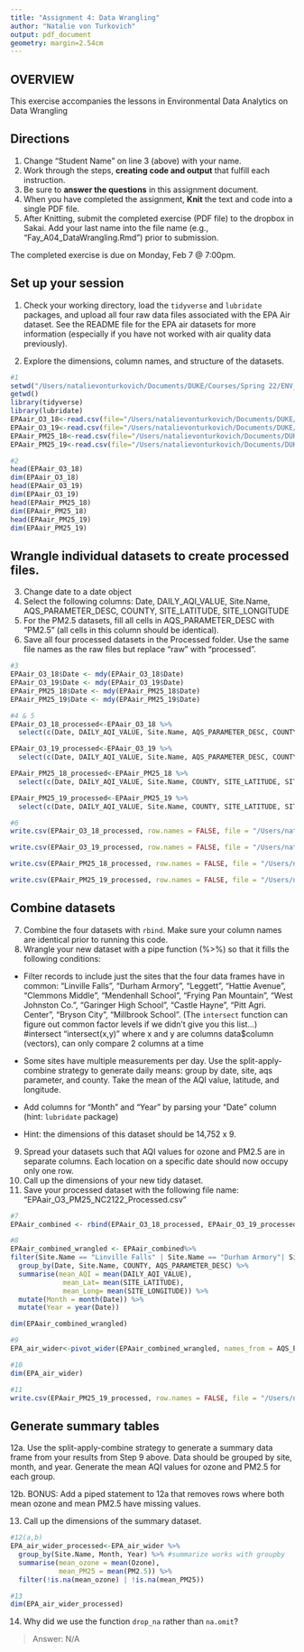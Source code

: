```yaml
---
title: "Assignment 4: Data Wrangling"
author: "Natalie von Turkovich"
output: pdf_document
geometry: margin=2.54cm
---
```


## OVERVIEW

This exercise accompanies the lessons in Environmental Data Analytics on Data Wrangling 

## Directions
1. Change "Student Name" on line 3 (above) with your name.
2. Work through the steps, **creating code and output** that fulfill each instruction.
3. Be sure to **answer the questions** in this assignment document.
4. When you have completed the assignment, **Knit** the text and code into a single PDF file.
5. After Knitting, submit the completed exercise (PDF file) to the dropbox in Sakai. Add your last name into the file name (e.g., "Fay_A04_DataWrangling.Rmd") prior to submission.

The completed exercise is due on Monday, Feb 7 @ 7:00pm.

## Set up your session 
1. Check your working directory, load the `tidyverse` and `lubridate` packages, and upload all four raw data files associated with the EPA Air dataset. See the README file for the EPA air datasets for more information (especially if you have not worked with air quality data previously). 

2. Explore the dimensions, column names, and structure of the datasets. 

```r
#1
setwd("/Users/natalievonturkovich/Documents/DUKE/Courses/Spring 22/ENV_872_EDA/Environmental_Data_Analytics_2022")
getwd()
library(tidyverse)
library(lubridate)
EPAair_O3_18<-read.csv(file="/Users/natalievonturkovich/Documents/DUKE/Courses/Spring 22/ENV_872_EDA/Environmental_Data_Analytics_2022/Data/Raw/EPAair_O3_NC2018_raw.csv", stringsAsFactors = TRUE)
EPAair_O3_19<-read.csv(file="/Users/natalievonturkovich/Documents/DUKE/Courses/Spring 22/ENV_872_EDA/Environmental_Data_Analytics_2022/Data/Raw/EPAair_O3_NC2019_raw.csv", stringsAsFactors = TRUE)
EPAair_PM25_18<-read.csv(file="/Users/natalievonturkovich/Documents/DUKE/Courses/Spring 22/ENV_872_EDA/Environmental_Data_Analytics_2022/Data/Raw/EPAair_PM25_NC2018_raw.csv", stringsAsFactors = TRUE)
EPAair_PM25_19<-read.csv(file="/Users/natalievonturkovich/Documents/DUKE/Courses/Spring 22/ENV_872_EDA/Environmental_Data_Analytics_2022/Data/Raw/EPAair_PM25_NC2019_raw.csv", stringsAsFactors = TRUE)

#2
head(EPAair_O3_18)
dim(EPAair_O3_18)
head(EPAair_O3_19)
dim(EPAair_O3_19)
head(EPAair_PM25_18)
dim(EPAair_PM25_18)
head(EPAair_PM25_19)
dim(EPAair_PM25_19)
```

## Wrangle individual datasets to create processed files.
3. Change date to a date object
4. Select the following columns: Date, DAILY_AQI_VALUE, Site.Name, AQS_PARAMETER_DESC, COUNTY, SITE_LATITUDE, SITE_LONGITUDE
5. For the PM2.5 datasets, fill all cells in AQS_PARAMETER_DESC with "PM2.5" (all cells in this column should be identical).
6. Save all four processed datasets in the Processed folder. Use the same file names as the raw files but replace "raw" with "processed".

```r
#3 
EPAair_O3_18$Date <- mdy(EPAair_O3_18$Date)
EPAair_O3_19$Date <- mdy(EPAair_O3_19$Date)
EPAair_PM25_18$Date <- mdy(EPAair_PM25_18$Date)
EPAair_PM25_19$Date <- mdy(EPAair_PM25_19$Date)

#4 & 5
EPAair_O3_18_processed<-EPAair_O3_18 %>% 
  select(c(Date, DAILY_AQI_VALUE, Site.Name, AQS_PARAMETER_DESC, COUNTY, SITE_LATITUDE, SITE_LONGITUDE))

EPAair_O3_19_processed<-EPAair_O3_19 %>% 
  select(c(Date, DAILY_AQI_VALUE, Site.Name, AQS_PARAMETER_DESC, COUNTY, SITE_LATITUDE, SITE_LONGITUDE))

EPAair_PM25_18_processed<-EPAair_PM25_18 %>% 
  select(c(Date, DAILY_AQI_VALUE, Site.Name, COUNTY, SITE_LATITUDE, SITE_LONGITUDE)) %>% mutate(AQS_PARAMETER_DESC = "PM2.5")

EPAair_PM25_19_processed<-EPAair_PM25_19 %>% 
  select(c(Date, DAILY_AQI_VALUE, Site.Name, COUNTY, SITE_LATITUDE, SITE_LONGITUDE)) %>% mutate(AQS_PARAMETER_DESC = "PM2.5")

#6
write.csv(EPAair_O3_18_processed, row.names = FALSE, file = "/Users/natalievonturkovich/Documents/DUKE/Courses/Spring 22/ENV_872_EDA/Environmental_Data_Analytics_2022/Data/Processed/EPAair_O3_NC2018_processed.csv")

write.csv(EPAair_O3_19_processed, row.names = FALSE, file = "/Users/natalievonturkovich/Documents/DUKE/Courses/Spring 22/ENV_872_EDA/Environmental_Data_Analytics_2022/Data/Processed/EPAair_O3_NC2019_processed.csv")

write.csv(EPAair_PM25_18_processed, row.names = FALSE, file = "/Users/natalievonturkovich/Documents/DUKE/Courses/Spring 22/ENV_872_EDA/Environmental_Data_Analytics_2022/Data/Processed/EPAair_PM25_NC2018_processed.csv")

write.csv(EPAair_PM25_19_processed, row.names = FALSE, file = "/Users/natalievonturkovich/Documents/DUKE/Courses/Spring 22/ENV_872_EDA/Environmental_Data_Analytics_2022/Data/Processed/EPAair_PM25_NC2019_processed.csv")

```


## Combine datasets
7. Combine the four datasets with `rbind`. Make sure your column names are identical prior to running this code. 
8. Wrangle your new dataset with a pipe function (%>%) so that it fills the following conditions: 

* Filter records to include just the sites that the four data frames have in common: "Linville Falls", "Durham Armory", "Leggett", "Hattie Avenue", "Clemmons Middle", "Mendenhall School", "Frying Pan Mountain", "West Johnston Co.", "Garinger High School", "Castle Hayne", "Pitt Agri. Center", "Bryson City", "Millbrook School". (The `intersect` function can figure out common factor levels if we didn't give you this list...)
#intersect "intersect(x,y)" where x and y are columns data$column (vectors), can only compare 2 columns at a time

* Some sites have multiple measurements per day. Use the split-apply-combine strategy to generate daily means: group by date, site, aqs parameter, and county. Take the mean of the AQI value, latitude, and longitude.
* Add columns for "Month" and "Year" by parsing your "Date" column (hint: `lubridate` package)
* Hint: the dimensions of this dataset should be 14,752 x 9.

9. Spread your datasets such that AQI values for ozone and PM2.5 are in separate columns. Each location on a specific date should now occupy only one row.
10. Call up the dimensions of your new tidy dataset.
11. Save your processed dataset with the following file name: "EPAair_O3_PM25_NC2122_Processed.csv"

```r
#7
EPAair_combined <- rbind(EPAair_O3_18_processed, EPAair_O3_19_processed, EPAair_PM25_18_processed, EPAair_PM25_19_processed)

#8
EPAair_combined_wrangled <- EPAair_combined%>% 
filter(Site.Name == "Linville Falls" | Site.Name == "Durham Armory"| Site.Name == "Durham Armory"| Site.Name == "Leggett"| Site.Name == "Hattie Avenue"| Site.Name == "Clemmons Middle"| Site.Name == "Mendenhall School"| Site.Name == "Frying Pan Mountain"| Site.Name == "West Johnston Co."| Site.Name == "Garinger High School"| Site.Name == "Castle Hayne"| Site.Name == "Pitt Agri. Center"| Site.Name == "Bryson City"| Site.Name == "Millbrook School") %>% 
  group_by(Date, Site.Name, COUNTY, AQS_PARAMETER_DESC) %>%
  summarise(mean_AQI = mean(DAILY_AQI_VALUE),
             mean_Lat= mean(SITE_LATITUDE),
             mean_Long= mean(SITE_LONGITUDE)) %>% 
  mutate(Month = month(Date)) %>% 
  mutate(Year = year(Date))

dim(EPAair_combined_wrangled)

#9
EPA_air_wider<-pivot_wider(EPAair_combined_wrangled, names_from = AQS_PARAMETER_DESC, values_from = mean_AQI)

#10
dim(EPA_air_wider)

#11
write.csv(EPAair_PM25_19_processed, row.names = FALSE, file = "/Users/natalievonturkovich/Documents/DUKE/Courses/Spring 22/ENV_872_EDA/Environmental_Data_Analytics_2022/Data/Processed/EPAair_O3_PM25_NC2122_Processed.csv")
```


## Generate summary tables
12a. Use the split-apply-combine strategy to generate a summary data frame from your results from Step 9 above. Data should be grouped by site, month, and year. Generate the mean AQI values for ozone and PM2.5 for each group. 

12b. BONUS: Add a piped statement to 12a that removes rows where both mean ozone and mean PM2.5 have missing values. 

13. Call up the dimensions of the summary dataset.


```r
#12(a,b)
EPA_air_wider_processed<-EPA_air_wider %>% 
  group_by(Site.Name, Month, Year) %>% #summarize works with groupby
  summarise(mean_ozone = mean(Ozone), 
            mean_PM25 = mean(PM2.5)) %>% 
  filter(!is.na(mean_ozone) | !is.na(mean_PM25))

#13
dim(EPA_air_wider_processed)
```

14. Why did we use the function `drop_na` rather than `na.omit`?

> Answer:  N/A
